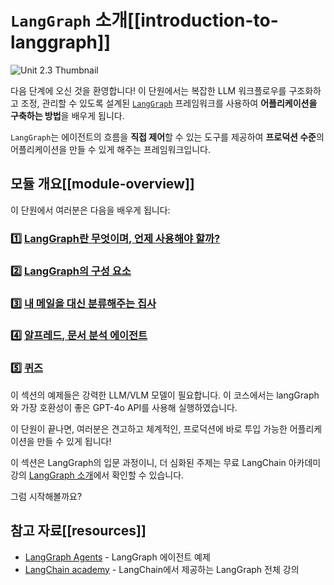 # `LangGraph` 소개[[introduction-to-langgraph]]

<img src="https://huggingface.co/datasets/agents-course/course-images/resolve/main/en/unit2/LangGraph/LangGraph.png" alt="Unit 2.3 Thumbnail"/>

다음 단계에 오신 것을 환영합니다! 이 단원에서는 복잡한 LLM 워크플로우를 구조화하고 조정, 관리할 수 있도록 설계된 [`LangGraph`](https://github.com/langchain-ai/langgraph) 프레임워크를 사용하여 **어플리케이션을 구축하는 방법**을 배우게 됩니다.

`LangGraph`는 에이전트의 흐름을 **직접 제어**할 수 있는 도구를 제공하여 **프로덕션 수준**의 어플리케이션을 만들 수 있게 해주는 프레임워크입니다.

## 모듈 개요[[module-overview]]

이 단원에서 여러분은 다음을 배우게 됩니다:

### 1️⃣ [LangGraph란 무엇이며, 언제 사용해야 할까?](./when_to_use_langgraph)
### 2️⃣ [LangGraph의 구성 요소](./building_blocks)
### 3️⃣ [내 메일을 대신 분류해주는 집사](./first_graph)
### 4️⃣ [알프레드, 문서 분석 에이전트](./document_analysis_agent)
### 5️⃣ [퀴즈](./quizz1)

<Tip warning={true}>
이 섹션의 예제들은 강력한 LLM/VLM 모델이 필요합니다. 이 코스에서는 langGraph와 가장 호환성이 좋은 GPT-4o API를 사용해 실행하였습니다.
</Tip>

이 단원이 끝나면, 여러분은 견고하고 체계적인, 프로덕션에 바로 투입 가능한 어플리케이션을 만들 수 있게 됩니다!

이 섹션은 LangGraph의 입문 과정이니, 더 심화된 주제는 무료 LangChain 아카데미 강의 [LangGraph 소개](https://academy.langchain.com/courses/intro-to-langgraph)에서 확인할 수 있습니다.

그럼 시작해볼까요?

## 참고 자료[[resources]]

- [LangGraph Agents](https://langchain-ai.github.io/langgraph/) - LangGraph 에이전트 예제
- [LangChain academy](https://academy.langchain.com/courses/intro-to-langgraph) - LangChain에서 제공하는 LangGraph 전체 강의
